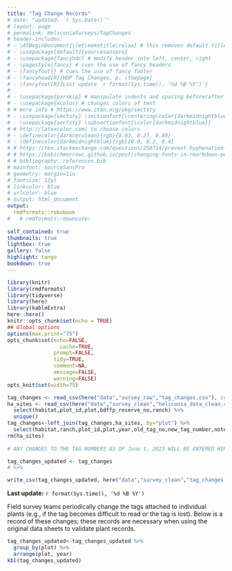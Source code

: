 ```yaml
---
title: "Tag Change Records"
# date: "updated: `r Sys.Date()`"
# layout: page
# permalink: HeliconiaSurveys/TagChanges
# header-includes:
# - \AtBeginDocument{\let\maketitle\relax} # this removes default title section
# - \usepackage[default]{sourcesanspro}
# - \usepackage{fancyhdr} # modify header into left, center, right
# - \pagestyle{fancy} # cues the use of fancy headers
# - \fancyfoot{} # cues the use of fancy footer
# - \fancyhead[R]{HDP Tag Changes, p. \thepage} 
# - \fancyfoot[R]{Last update `r format(Sys.time(), '%d %B %Y')`}
# 
# - \usepackage{parskip} # manipulate indents and spacing before/after paragra phs 
# - \usepackage{xcolor} # changes colors of text
# # more info # https://www.ctan.org/pkg/sectsty
# - \usepackage{sectsty} \sectionfont{\centering\color{darkmidnightblue}}
# - \usepackage{sectsty} \subsectionfont{\color{darkmidnightblue}}
# # http://latexcolor.com/ to choose colors
# - \definecolor{darkcerulean}{rgb}{0.03, 0.27, 0.49}
# - \definecolor{darkmidnightblue}{rgb}{0.0, 0.2, 0.4}
# # https://tex.stackexchange.com/questions/258714/prevent-hyphenation-across-lines-enforce-right-margin
# # https://babichmorrowc.github.io/post/changing-fonts-in-rmarkdown-pdfs/
# # bibliography: references.bib
# mainfont: SourceSansPro
# geometry: margin=1in
# fontsize: 12pt
# linkcolor: blue
# urlcolor: blue
# output: html_document
output: 
  rmdformats::robobook
#   # rmdformats::downcute:
    
self_contained: true
thumbnails: true
lightbox: true
gallery: false
highlight: tango
bookdown: true
---
```




```r
library(knitr)
library(rmdformats)
library(tidyverse)
library(here)
library(kableExtra)
here::here()
knitr::opts_chunk$set(echo = TRUE)
## Global options
options(max.print="75")
opts_chunk$set(echo=FALSE,
	             cache=TRUE,
               prompt=FALSE,
               tidy=TRUE,
               comment=NA,
               message=FALSE,
               warning=FALSE)
opts_knit$set(width=75)
```

```r

tag_changes <- read_csv(here("data","survey_raw","tag_changes.csv"), col_types = cols())
ha_sites <- read_csv(here("data","survey_clean","heliconia_data_clean.csv"), col_types = cols()) %>% 
  select(habitat,plot_id,plot,bdffp_reserve_no,ranch) %>% 
  unique()
tag_changes<-left_join(tag_changes,ha_sites, by="plot") %>% 
  select(habitat,ranch,plot_id,plot,year,old_tag_no,new_tag_number,notes)
rm(ha_sites)
  
# ANY CHANGES TO THE TAG NUMBERS AS OF June 1, 2023 WILL BE ENTERED HERE

tag_changes_updated <- tag_changes
# %>% 

write_csv(tag_changes_updated, here("data","survey_clean","tag_changes.csv"))
```


<!-- ## Tag Number Changes -->

**Last update:** `r format(Sys.time(), '%d %B %Y')`

Field survey teams periodically change the tags attached to individual plants (e.g., if the tag becomes difficult to read or the tag is lost). Below is a record of these changes; these records are necessary when using the original data sheets to validate plant records.    

```r

tag_changes_updated<-tag_changes_updated %>%
  group_by(plot) %>%
  arrange(plot, year)
kbl(tag_changes_updated)
```


